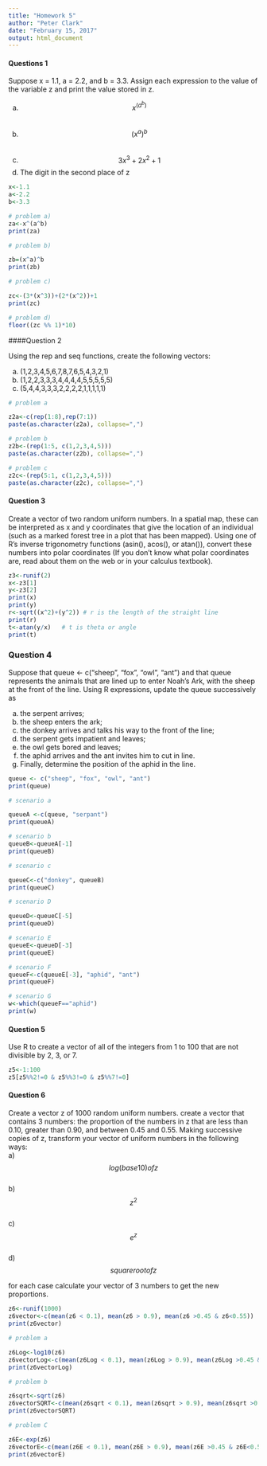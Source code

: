 ```yaml
---
title: "Homework 5"
author: "Peter Clark"
date: "February 15, 2017"
output: html_document
---
```



#### Questions 1
Suppose x = 1.1, a = 2.2, and b = 3.3. Assign each expression to the value of the variable z and print the value stored in z.   

  a) $$x^(a^b)$$   
  b) $$(x^a)^b$$   
  c) $$3x^3 + 2x^2 + 1$$
  d) The digit in the second place of z 
  

```r
x<-1.1
a<-2.2
b<-3.3

# problem a)
za<-x^(a^b)
print(za)

# problem b)

zb=(x^a)^b
print(zb)

# problem c)

zc<-(3*(x^3))+(2*(x^2))+1
print(zc)

# problem d)
floor((zc %% 1)*10)

```



####Question 2

Using the rep and seq functions, create the following vectors:

  a) (1,2,3,4,5,6,7,8,7,6,5,4,3,2,1)   
  b) (1,2,2,3,3,3,4,4,4,4,5,5,5,5,5)   
  c) (5,4,4,3,3,3,2,2,2,2,1,1,1,1,1)   

```r
# problem a

z2a<-c(rep(1:8),rep(7:1))
paste(as.character(z2a), collapse=",")

# problem b
z2b<-(rep(1:5, c(1,2,3,4,5)))
paste(as.character(z2b), collapse=",")

# problem c
z2c<-(rep(5:1, c(1,2,3,4,5)))
paste(as.character(z2c), collapse=",")
```

#### Question 3
Create a vector of two random uniform numbers. In a spatial map, these can be interpreted as x and y coordinates that give the location of an individual (such as a marked forest tree in a plot that has been mapped). Using one of R’s inverse trigonometry functions (asin(), acos(), or atan()), convert these numbers into polar coordinates (If you don’t know what polar coordinates are, read about them on the web or in your calculus textbook).

```r
z3<-runif(2)
x<-z3[1]
y<-z3[2]
print(x)
print(y)
r<-sqrt((x^2)+(y^2)) # r is the length of the straight line
print(r)
t<-atan(y/x)   # t is theta or angle
print(t)
```

### Question 4
Suppose that queue <- c("sheep", "fox", "owl", "ant") and that queue represents the animals that are lined up to enter Noah’s Ark, with the sheep at the front of the line. Using R expressions, update the queue successively as

  a) the serpent arrives;   
  b) the sheep enters the ark;   
  c) the donkey arrives and talks his way to the front of the line;   
  d) the serpent gets impatient and leaves;   
  e) the owl gets bored and leaves;   
  f) the aphid arrives and the ant invites him to cut in line.   
  g) Finally, determine the position of the aphid in the line.   
  
```r
queue <- c("sheep", "fox", "owl", "ant")
print(queue)

# scenario a

queueA <-c(queue, "serpant")
print(queueA)

# scenario b
queueB<-queueA[-1]
print(queueB)

# scenario c

queueC<-c("donkey", queueB)
print(queueC)

# scenario D

queueD<-queueC[-5]
print(queueD)

# scenario E
queueE<-queueD[-3]
print(queueE)

# scenario F
queueF<-c(queueE[-3], "aphid", "ant")
print(queueF)

# scenario G
w<-which(queueF=="aphid")
print(w)
```


#### Question 5

Use R to create a vector of all of the integers from 1 to 100 that are not divisible by 2, 3, or 7.

```r
z5<-1:100 
z5[z5%%2!=0 & z5%%3!=0 & z5%%7!=0]
```

#### Question 6
Create a vector z of 1000 random uniform numbers.
create a vector that contains 3 numbers: the proportion of the numbers in z that are less than 0.10, greater than 0.90, and between 0.45 and 0.55.
Making successive copies of z, transform your vector of uniform numbers in the following ways:   
  a) $$log (base 10) of z$$   
  b) $$z^2$$   
  c) $$e^z$$   
  d) $$square root of z$$
  
for each case calculate your vector of 3 numbers to get the new proportions.

```r
z6<-runif(1000)
z6vector<-c(mean(z6 < 0.1), mean(z6 > 0.9), mean(z6 >0.45 & z6<0.55))
print(z6vector)

# problem a

z6Log<-log10(z6)
z6vectorLog<-c(mean(z6Log < 0.1), mean(z6Log > 0.9), mean(z6Log >0.45 & z6Log<0.55))
print(z6vectorLog)

# problem b

z6sqrt<-sqrt(z6)
z6vectorSQRT<-c(mean(z6sqrt < 0.1), mean(z6sqrt > 0.9), mean(z6sqrt >0.45 & z6sqrt<0.55))
print(z6vectorSQRT)

# problem C

z6E<-exp(z6)
z6vectorE<-c(mean(z6E < 0.1), mean(z6E > 0.9), mean(z6E >0.45 & z6E<0.55))
print(z6vectorE)


```

